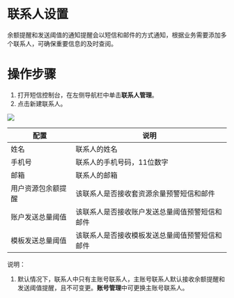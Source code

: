 # **联系人设置**
余额提醒和发送阈值的通知提醒会以短信和邮件的方式通知，根据业务需要添加多个联系人，可确保重要信息的及时查阅。



# **操作步骤**
1. 打开短信控制台，在左侧导航栏中单击**联系人管理**。
2. 点击新建联系人。

![](https://dn-odum9helk.qbox.me/FvetKaKtIFGMmmoJCqWrwV30_PSj)

| 配置	 | 说明 |  
| --- | --- | 
|姓名  | 联系人的姓名 |  
| 手机号 |联系人的手机号码，11位数字 |  
| 邮箱 | 联系人的邮箱 |  
| 用户资源包余额提醒 | 该联系人是否接收套资源余量预警短信和邮件 |  
| 账户发送总量阈值 | 该联系人是否接收账户发送总量阈值预警短信和邮件 |  
| 模板发送总量阈值| 该联系人是否接收模板发送总量阈值预警短信和邮件 |  


说明：
1. 默认情况下，联系人中只有主账号联系人，主账号联系人默认接收余额提醒和发送阈值提醒，且不可变更。**账号管理**中可更换主账号联系人。

